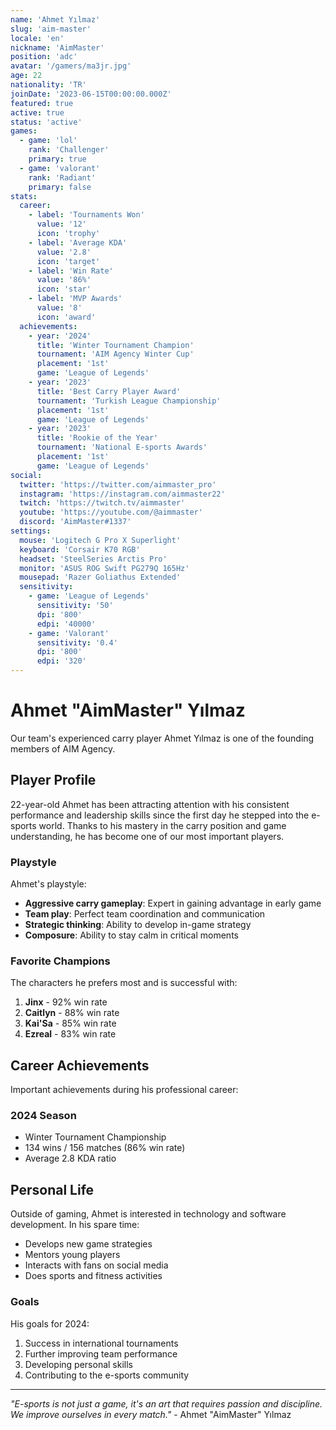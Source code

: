 ```yaml
---
name: 'Ahmet Yılmaz'
slug: 'aim-master'
locale: 'en'
nickname: 'AimMaster'
position: 'adc'
avatar: '/gamers/ma3jr.jpg'
age: 22
nationality: 'TR'
joinDate: '2023-06-15T00:00:00.000Z'
featured: true
active: true
status: 'active'
games:
  - game: 'lol'
    rank: 'Challenger'
    primary: true
  - game: 'valorant'
    rank: 'Radiant'
    primary: false
stats:
  career:
    - label: 'Tournaments Won'
      value: '12'
      icon: 'trophy'
    - label: 'Average KDA'
      value: '2.8'
      icon: 'target'
    - label: 'Win Rate'
      value: '86%'
      icon: 'star'
    - label: 'MVP Awards'
      value: '8'
      icon: 'award'
  achievements:
    - year: '2024'
      title: 'Winter Tournament Champion'
      tournament: 'AIM Agency Winter Cup'
      placement: '1st'
      game: 'League of Legends'
    - year: '2023'
      title: 'Best Carry Player Award'
      tournament: 'Turkish League Championship'
      placement: '1st'
      game: 'League of Legends'
    - year: '2023'
      title: 'Rookie of the Year'
      tournament: 'National E-sports Awards'
      placement: '1st'
      game: 'League of Legends'
social:
  twitter: 'https://twitter.com/aimmaster_pro'
  instagram: 'https://instagram.com/aimmaster22'
  twitch: 'https://twitch.tv/aimmaster'
  youtube: 'https://youtube.com/@aimmaster'
  discord: 'AimMaster#1337'
settings:
  mouse: 'Logitech G Pro X Superlight'
  keyboard: 'Corsair K70 RGB'
  headset: 'SteelSeries Arctis Pro'
  monitor: 'ASUS ROG Swift PG279Q 165Hz'
  mousepad: 'Razer Goliathus Extended'
  sensitivity:
    - game: 'League of Legends'
      sensitivity: '50'
      dpi: '800'
      edpi: '40000'
    - game: 'Valorant'
      sensitivity: '0.4'
      dpi: '800'
      edpi: '320'
---
```


# Ahmet "AimMaster" Yılmaz

Our team's experienced carry player Ahmet Yılmaz is one of the founding members of AIM Agency.

## Player Profile

22-year-old Ahmet has been attracting attention with his consistent performance and leadership skills since the first day he stepped into the e-sports world. Thanks to his mastery in the carry position and game understanding, he has become one of our most important players.

### Playstyle

Ahmet's playstyle:

- **Aggressive carry gameplay**: Expert in gaining advantage in early game
- **Team play**: Perfect team coordination and communication
- **Strategic thinking**: Ability to develop in-game strategy
- **Composure**: Ability to stay calm in critical moments

### Favorite Champions

The characters he prefers most and is successful with:

1. **Jinx** - 92% win rate
2. **Caitlyn** - 88% win rate
3. **Kai'Sa** - 85% win rate
4. **Ezreal** - 83% win rate

## Career Achievements

Important achievements during his professional career:

### 2024 Season

- Winter Tournament Championship
- 134 wins / 156 matches (86% win rate)
- Average 2.8 KDA ratio

## Personal Life

Outside of gaming, Ahmet is interested in technology and software development. In his spare time:

- Develops new game strategies
- Mentors young players
- Interacts with fans on social media
- Does sports and fitness activities

### Goals

His goals for 2024:

1. Success in international tournaments
2. Further improving team performance
3. Developing personal skills
4. Contributing to the e-sports community

---

_"E-sports is not just a game, it's an art that requires passion and discipline. We improve ourselves in every match."_ - Ahmet "AimMaster" Yılmaz
